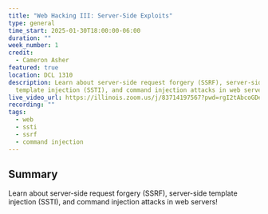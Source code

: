 ```yaml
---
title: "Web Hacking III: Server-Side Exploits"
type: general
time_start: 2025-01-30T18:00:00-06:00
duration: ""
week_number: 1
credit:
  - Cameron Asher
featured: true
location: DCL 1310
description: Learn about server-side request forgery (SSRF), server-side
  template injection (SSTI), and command injection attacks in web servers!
live_video_url: https://illinois.zoom.us/j/83714197567?pwd=rgI2tAbcoGDeGoGduojRD3C0xZQS7e.1
recording: ""
tags:
  - web
  - ssti
  - ssrf
  - command injection
---
```

## Summary
Learn about server-side request forgery (SSRF), server-side template injection (SSTI), and command injection attacks in web servers!
